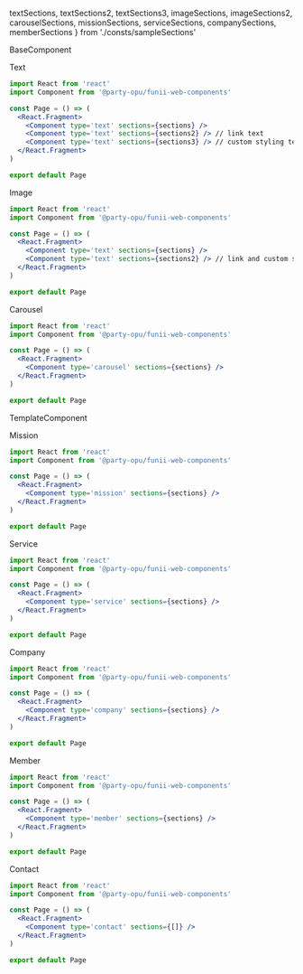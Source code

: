   textSections,
  textSections2,
  textSections3,
  imageSections,
  imageSections2,
  carouselSections,
  missionSections,
  serviceSections,
  companySections,
  memberSections
} from './consts/sampleSections'

<Heading>BaseComponent</Heading>

<Spacer size='xxl' />

<SubHeading>Text</SubHeading>

<Spacer size='l' />

<ComponentArea>
  <Component type='text' sections={textSections} />
  <Component type='text' sections={textSections2} />
  <Component type='text' sections={textSections3} />
</ComponentArea>

<Spacer size='l' />

```jsx
import React from 'react'
import Component from '@party-opu/funii-web-components'

const Page = () => (
  <React.Fragment>
    <Component type='text' sections={sections} />
    <Component type='text' sections={sections2} /> // link text
    <Component type='text' sections={sections3} /> // custom styling text
  </React.Fragment>
)

export default Page
```

<Spacer size='xxl' />

<SubHeading>Image</SubHeading>

<Spacer size='l' />

<ComponentArea>
  <Component type='image' sections={imageSections} />
  <Spacer size='s' />
  <Component type='image' sections={imageSections2} />
</ComponentArea>

<Spacer size='l' />

```jsx
import React from 'react'
import Component from '@party-opu/funii-web-components'

const Page = () => (
  <React.Fragment>
    <Component type='text' sections={sections} />
    <Component type='text' sections={sections2} /> // link and custom styling image
  </React.Fragment>
)

export default Page
```

<Spacer size='xxl' />

<SubHeading>Carousel</SubHeading>

<Spacer size='l' />

<ComponentArea>
  <Component type='carousel' sections={carouselSections} />
</ComponentArea>

<Spacer size='l' />

```jsx
import React from 'react'
import Component from '@party-opu/funii-web-components'

const Page = () => (
  <React.Fragment>
    <Component type='carousel' sections={sections} />
  </React.Fragment>
)

export default Page
```

<Spacer size='xxl' />
<Spacer size='xxl' />

<Heading>TemplateComponent</Heading>

<Spacer size='xxl' />

<SubHeading>Mission</SubHeading>

<Spacer size='l' />

<ComponentArea>
  <Component type='mission' sections={missionSections} />
</ComponentArea>

<Spacer size='l' />

```jsx
import React from 'react'
import Component from '@party-opu/funii-web-components'

const Page = () => (
  <React.Fragment>
    <Component type='mission' sections={sections} />
  </React.Fragment>
)

export default Page
```

<Spacer size='xxl' />

<SubHeading>Service</SubHeading>

<Spacer size='l' />

<ComponentArea>
  <Component type='service' sections={serviceSections} />
</ComponentArea>

<Spacer size='l' />

```jsx
import React from 'react'
import Component from '@party-opu/funii-web-components'

const Page = () => (
  <React.Fragment>
    <Component type='service' sections={sections} />
  </React.Fragment>
)

export default Page
```

<Spacer size='xxl' />

<SubHeading>Company</SubHeading>

<Spacer size='l' />

<ComponentArea>
  <Component type='company' sections={companySections} />
</ComponentArea>

<Spacer size='l' />

```jsx
import React from 'react'
import Component from '@party-opu/funii-web-components'

const Page = () => (
  <React.Fragment>
    <Component type='company' sections={sections} />
  </React.Fragment>
)

export default Page
```

<Spacer size='xxl' />

<SubHeading>Member</SubHeading>

<Spacer size='l' />

<ComponentArea>
  <Component type='member' sections={memberSections} />
</ComponentArea>

<Spacer size='l' />

```jsx
import React from 'react'
import Component from '@party-opu/funii-web-components'

const Page = () => (
  <React.Fragment>
    <Component type='member' sections={sections} />
  </React.Fragment>
)

export default Page
```

<Spacer size='xxl' />

<SubHeading>Contact</SubHeading>

<Spacer size='l' />

<ComponentArea>
  <Component type='contact' sections={[]} />
</ComponentArea>

<Spacer size='l' />

```jsx
import React from 'react'
import Component from '@party-opu/funii-web-components'

const Page = () => (
  <React.Fragment>
    <Component type='contact' sections={[]} />
  </React.Fragment>
)

export default Page
```

